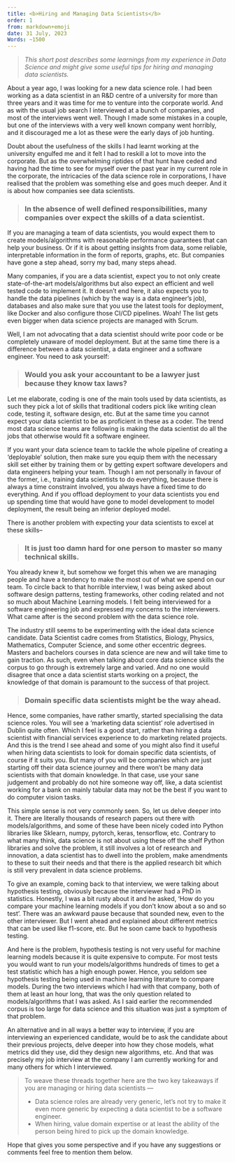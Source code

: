 ```yaml
---
title: <b>Hiring and Managing Data Scientists</b>
order: 1
from: markdown+emoji
date: 31 July, 2023
Words: ~1500
---
```


> *This short post describes some learnings from my experience in Data Science and might give some useful tips for hiring
and managing data scientists.*

About a year ago, I was looking for a new data science role. I had been working as a data scientist in an R&D centre of a university for more than three years and it was time for me to venture into the corporate world. And as with the usual job search I interviewed at  a bunch of companies, and most of the interviews went well. Though I made some mistakes in a couple, but one of the interviews with a very well known company went horribly, and it discouraged me a lot as these were the early days of job hunting.

Doubt about the usefulness of the skills I had learnt working at the university engulfed me and it felt I had to reskill a lot to move into the corporate. But as the overwhelming riptides of that hunt have ceded and having had the time to see for myself over the past year in my current role in the corporate, the intricacies of the data science role in corporations, I have realised that the problem was something else and goes much deeper. And it is about how companies see data scientists.

> ### In the absence of well defined responsibilities, many companies over expect the skills of a data scientist.

If you are managing a team of data scientists, you would expect them to create models/algorithms with reasonable performance guarantees that can help your business. Or if it is about getting insights from data, some reliable, interpretable information in the form of reports, graphs, etc. But companies have gone a step ahead, sorry my bad, many steps ahead.

Many companies, if you are a data scientist, expect you to not only create state-of-the-art models/algorithms but also expect an efficient and well tested code to implement it. It doesn’t end here, it also expects you to handle the data pipelines (which by the way is a data engineer’s job), databases and also make sure that you use the latest tools for deployment, like Docker and also configure those CI/CD pipelines. Woah! The list gets even bigger when data science projects are managed with Scrum.

Well, I am not advocating that a data scientist should write poor code or be completely unaware of model deployment. But at the same time there is a difference between a data scientist, a data engineer and a software engineer. You need to ask yourself:

> ### Would you ask your accountant to be a lawyer just because they know tax laws?

Let me elaborate, coding is one of the main tools used by  data scientists, as such they pick a lot of skills that traditional coders pick like writing clean code, testing it, software design, etc. But at the same time you cannot expect your data scientist to be as proficient in these as a coder. The trend most data science teams are following is making the data scientist do all the jobs that otherwise would fit a software engineer.

If you want your data science team to tackle the whole pipeline of creating a ‘deployable’ solution, then make sure you equip them with the necessary skill set either by training them or by getting expert software developers and data engineers helping your team. Though I am not personally in favour of the former, i.e., training data scientists to do everything, because there is always a time constraint involved, you always have a fixed time to do everything. And if you offload deployment to your data scientists you end up spending time that would have gone to model development to model deployment, the result being an inferior deployed model.

There is another problem with expecting your data scientists to excel at these skills–

> ### It is just too damn hard for one person to master so many technical skills.

You already knew it, but somehow we forget this when we are managing people and have a tendency to make the most out of what we spend on our team. To circle back to that horrible interview, I was being asked about software design patterns, testing frameworks, other coding related and not so much about Machine Learning models. I felt being interviewed for a software engineering job and expressed my concerns to the interviewers. What came after is the second problem with the data science role.


The industry still seems to be experimenting with the ideal data science candidate. Data Scientist cadre comes from Statistics, Biology, Physics, Mathematics, Computer Science, and some other eccentric degrees. Masters and bachelors courses in data science are new and will take time to gain traction. As such, even when talking about core data science skills the corpus to go through is extremely large and varied. And no one would disagree that once a data scientist starts working on a project, the knowledge of that domain is paramount to the success of that project.

> ### Domain specific data scientists might be the way ahead.

Hence, some companies, have rather smartly, started specialising the data science roles. You will see a ‘marketing data scientist’ role advertised in Dublin quite often. Which I feel is a good start, rather than hiring a data scientist with financial services experience to do marketing related projects. And this is the trend I see ahead and some of you might also find it useful when hiring data scientists to look for domain specific data scientists, of course if it suits you. But many of you will be companies which are just starting off their data science journey and there won’t be many data scientists with that domain knowledge. In that case, use your sane judgement and probably do not hire someone way off, like, a data scientist working for a bank on mainly tabular data may not be the best if you want to do computer vision tasks.


This simple sense is not very commonly seen. So, let us delve deeper into it. There are literally thousands of research papers out there with models/algorithms, and some of these have been nicely coded into Python libraries like Sklearn, numpy, pytorch, keras, tensorflow, etc. Contrary to what many think, data science is not about using these off the shelf Python libraries and solve the problem, it still involves a lot of research and innovation, a data scientist has to dwell into the problem, make amendments to these to suit their needs and that there is the applied research bit which is still very prevalent in data science problems.

To give an example, coming back to that interview, we were talking about hypothesis testing, obviously because the interviewer had a PhD in statistics. Honestly, I was a bit rusty about it and he asked, 'How do you compare your machine learning models if you don’t know about a so and so test'. There was an awkward pause because that sounded new, even to the other interviewer. But I went ahead and explained about different metrics that can be used like f1-score, etc. But he soon came back to hypothesis testing.

And here is the problem, hypothesis testing is not very useful for machine learning models because it is quite expensive to compute. For most tests you would want to run your models/algorithms hundreds of times to get a test statistic which has a high enough power. Hence, you seldom see hypothesis testing being used in machine learning literature to compare models. During the two interviews which I had with that company, both of them at least an hour long, that was the only question related to models/algorithms that I was asked.  As I said earlier the recommended corpus is too large for data science and this situation was just a symptom of that problem.

An alternative and in all ways a better way to interview, if you are interviewing an experienced candidate, would be to ask the candidate about their previous projects, delve deeper into how they chose models, what metrics did they use, did they design new algorithms, etc. And that was precisely my  job interview at the company I am currently working for and many others for which I interviewed.


> To weave these threads together here are the two key takeaways if you are managing or hiring data scientists ---
>
> - Data science roles are already very generic, let’s not try to make it even more generic  by expecting a data scientist to be a software engineer.
> - When hiring, value domain expertise or at least the ability of the person being hired to pick up the domain knowledge.

Hope that gives you some perspective and if you have any suggestions or comments feel free to mention them below.

